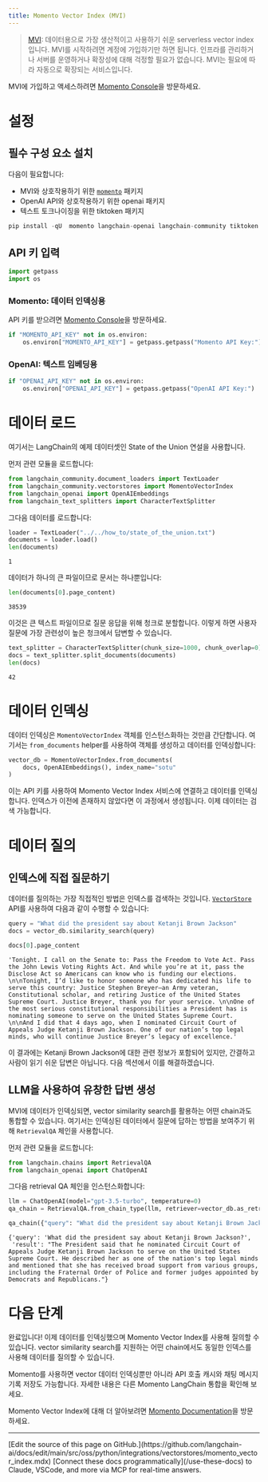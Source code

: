 ```yaml
---
title: Momento Vector Index (MVI)
---
```


>[MVI](https://gomomento.com): 데이터용으로 가장 생산적이고 사용하기 쉬운 serverless vector index입니다. MVI를 시작하려면 계정에 가입하기만 하면 됩니다. 인프라를 관리하거나 서버를 운영하거나 확장성에 대해 걱정할 필요가 없습니다. MVI는 필요에 따라 자동으로 확장되는 서비스입니다.

MVI에 가입하고 액세스하려면 [Momento Console](https://console.gomomento.com)을 방문하세요.

# 설정

## 필수 구성 요소 설치

다음이 필요합니다:

- MVI와 상호작용하기 위한 [`momento`](https://pypi.org/project/momento/) 패키지
- OpenAI API와 상호작용하기 위한 openai 패키지
- 텍스트 토크나이징을 위한 tiktoken 패키지

```python
pip install -qU  momento langchain-openai langchain-community tiktoken
```

## API 키 입력

```python
import getpass
import os
```

### Momento: 데이터 인덱싱용

API 키를 받으려면 [Momento Console](https://console.gomomento.com)을 방문하세요.

```python
if "MOMENTO_API_KEY" not in os.environ:
    os.environ["MOMENTO_API_KEY"] = getpass.getpass("Momento API Key:")
```

### OpenAI: 텍스트 임베딩용

```python
if "OPENAI_API_KEY" not in os.environ:
    os.environ["OPENAI_API_KEY"] = getpass.getpass("OpenAI API Key:")
```

# 데이터 로드

여기서는 LangChain의 예제 데이터셋인 State of the Union 연설을 사용합니다.

먼저 관련 모듈을 로드합니다:

```python
from langchain_community.document_loaders import TextLoader
from langchain_community.vectorstores import MomentoVectorIndex
from langchain_openai import OpenAIEmbeddings
from langchain_text_splitters import CharacterTextSplitter
```

그다음 데이터를 로드합니다:

```python
loader = TextLoader("../../how_to/state_of_the_union.txt")
documents = loader.load()
len(documents)
```

```output
1
```

데이터가 하나의 큰 파일이므로 문서는 하나뿐입니다:

```python
len(documents[0].page_content)
```

```output
38539
```

이것은 큰 텍스트 파일이므로 질문 응답을 위해 청크로 분할합니다. 이렇게 하면 사용자 질문에 가장 관련성이 높은 청크에서 답변할 수 있습니다.

```python
text_splitter = CharacterTextSplitter(chunk_size=1000, chunk_overlap=0)
docs = text_splitter.split_documents(documents)
len(docs)
```

```output
42
```

# 데이터 인덱싱

데이터 인덱싱은 `MomentoVectorIndex` 객체를 인스턴스화하는 것만큼 간단합니다. 여기서는 `from_documents` helper를 사용하여 객체를 생성하고 데이터를 인덱싱합니다:

```python
vector_db = MomentoVectorIndex.from_documents(
    docs, OpenAIEmbeddings(), index_name="sotu"
)
```

이는 API 키를 사용하여 Momento Vector Index 서비스에 연결하고 데이터를 인덱싱합니다. 인덱스가 이전에 존재하지 않았다면 이 과정에서 생성됩니다. 이제 데이터는 검색 가능합니다.

# 데이터 질의

## 인덱스에 직접 질문하기

데이터를 질의하는 가장 직접적인 방법은 인덱스를 검색하는 것입니다. [`VectorStore`](https://reference.langchain.com/python/langchain_core/vectorstores/?h=#langchain_core.vectorstores.base.VectorStore) API를 사용하여 다음과 같이 수행할 수 있습니다:

```python
query = "What did the president say about Ketanji Brown Jackson"
docs = vector_db.similarity_search(query)
```

```python
docs[0].page_content
```

```output
'Tonight. I call on the Senate to: Pass the Freedom to Vote Act. Pass the John Lewis Voting Rights Act. And while you’re at it, pass the Disclose Act so Americans can know who is funding our elections. \n\nTonight, I’d like to honor someone who has dedicated his life to serve this country: Justice Stephen Breyer—an Army veteran, Constitutional scholar, and retiring Justice of the United States Supreme Court. Justice Breyer, thank you for your service. \n\nOne of the most serious constitutional responsibilities a President has is nominating someone to serve on the United States Supreme Court. \n\nAnd I did that 4 days ago, when I nominated Circuit Court of Appeals Judge Ketanji Brown Jackson. One of our nation’s top legal minds, who will continue Justice Breyer’s legacy of excellence.'
```

이 결과에는 Ketanji Brown Jackson에 대한 관련 정보가 포함되어 있지만, 간결하고 사람이 읽기 쉬운 답변은 아닙니다. 다음 섹션에서 이를 해결하겠습니다.

## LLM을 사용하여 유창한 답변 생성

MVI에 데이터가 인덱싱되면, vector similarity search를 활용하는 어떤 chain과도 통합할 수 있습니다. 여기서는 인덱싱된 데이터에서 질문에 답하는 방법을 보여주기 위해 `RetrievalQA` 체인을 사용합니다.

먼저 관련 모듈을 로드합니다:

```python
from langchain.chains import RetrievalQA
from langchain_openai import ChatOpenAI
```

그다음 retrieval QA 체인을 인스턴스화합니다:

```python
llm = ChatOpenAI(model="gpt-3.5-turbo", temperature=0)
qa_chain = RetrievalQA.from_chain_type(llm, retriever=vector_db.as_retriever())
```

```python
qa_chain({"query": "What did the president say about Ketanji Brown Jackson?"})
```

```output
{'query': 'What did the president say about Ketanji Brown Jackson?',
 'result': "The President said that he nominated Circuit Court of Appeals Judge Ketanji Brown Jackson to serve on the United States Supreme Court. He described her as one of the nation's top legal minds and mentioned that she has received broad support from various groups, including the Fraternal Order of Police and former judges appointed by Democrats and Republicans."}
```

# 다음 단계

완료입니다! 이제 데이터를 인덱싱했으며 Momento Vector Index를 사용해 질의할 수 있습니다. vector similarity search를 지원하는 어떤 chain에서도 동일한 인덱스를 사용해 데이터를 질의할 수 있습니다.

Momento를 사용하면 vector 데이터 인덱싱뿐만 아니라 API 호출 캐시와 채팅 메시지 기록 저장도 가능합니다. 자세한 내용은 다른 Momento LangChain 통합을 확인해 보세요.

Momento Vector Index에 대해 더 알아보려면 [Momento Documentation](https://docs.gomomento.com)을 방문하세요.

---

<Callout icon="pen-to-square" iconType="regular">
    [Edit the source of this page on GitHub.](https://github.com/langchain-ai/docs/edit/main/src/oss/python/integrations/vectorstores/momento_vector_index.mdx)
</Callout>
<Tip icon="terminal" iconType="regular">
    [Connect these docs programmatically](/use-these-docs) to Claude, VSCode, and more via MCP for    real-time answers.
</Tip>
